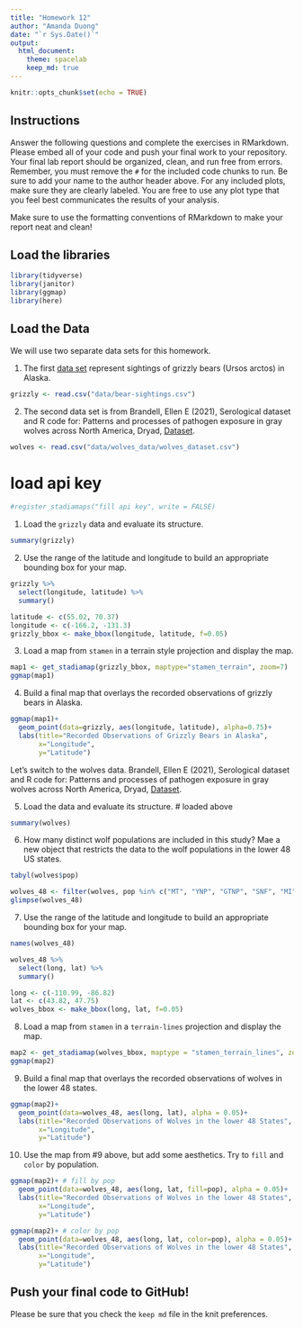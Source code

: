 ```yaml
---
title: "Homework 12"
author: "Amanda Duong"
date: "`r Sys.Date()`"
output:
  html_document: 
    theme: spacelab
    keep_md: true
---
```


```r
knitr::opts_chunk$set(echo = TRUE)
```

## Instructions
Answer the following questions and complete the exercises in RMarkdown. Please embed all of your code and push your final work to your repository. Your final lab report should be organized, clean, and run free from errors. Remember, you must remove the `#` for the included code chunks to run. Be sure to add your name to the author header above. For any included plots, make sure they are clearly labeled. You are free to use any plot type that you feel best communicates the results of your analysis.  

Make sure to use the formatting conventions of RMarkdown to make your report neat and clean!  

## Load the libraries  
```r
library(tidyverse)
library(janitor)
library(ggmap)
library(here)
``` 

## Load the Data
We will use two separate data sets for this homework.  

1. The first [data set](https://rcweb.dartmouth.edu/~f002d69/workshops/index_rspatial.html) represent sightings of grizzly bears (Ursos arctos) in Alaska.  
```r
grizzly <- read.csv("data/bear-sightings.csv")
```

2. The second data set is from Brandell, Ellen E (2021), Serological dataset and R code for: Patterns and processes of pathogen exposure in gray wolves across North America, Dryad, [Dataset](https://doi.org/10.5061/dryad.5hqbzkh51).  
```r
wolves <- read.csv("data/wolves_data/wolves_dataset.csv")
```

# load api key
```r
#register_stadiamaps("fill api key", write = FALSE)
```

1. Load the `grizzly` data and evaluate its structure.  
```r
summary(grizzly)
```

2. Use the range of the latitude and longitude to build an appropriate bounding box for your map. 
```r
grizzly %>%
  select(longitude, latitude) %>%
  summary()
```
```r
latitude <- c(55.02, 70.37)
longitude <- c(-166.2, -131.3)
grizzly_bbox <- make_bbox(longitude, latitude, f=0.05)
```

3. Load a map from `stamen` in a terrain style projection and display the map.  
```r
map1 <- get_stadiamap(grizzly_bbox, maptype="stamen_terrain", zoom=7)
ggmap(map1)
```

4. Build a final map that overlays the recorded observations of grizzly bears in Alaska.  
```r
ggmap(map1)+
  geom_point(data=grizzly, aes(longitude, latitude), alpha=0.75)+
  labs(title="Recorded Observations of Grizzly Bears in Alaska",
       x="Longitude",
       y="Latitude")
```

Let's switch to the wolves data. Brandell, Ellen E (2021), Serological dataset and R code for: Patterns and processes of pathogen exposure in gray wolves across North America, Dryad, [Dataset](https://doi.org/10.5061/dryad.5hqbzkh51).  

5. Load the data and evaluate its structure.  # loaded above
```r
summary(wolves)
```

6. How many distinct wolf populations are included in this study? Mae a new object that restricts the data to the wolf populations in the lower 48 US states.  
```r
tabyl(wolves$pop)
```
```r
wolves_48 <- filter(wolves, pop %in% c("MT", "YNP", "GTNP", "SNF", "MI"))
glimpse(wolves_48)
```

7. Use the range of the latitude and longitude to build an appropriate bounding box for your map. 
```r
names(wolves_48)
```
```r
wolves_48 %>%
  select(long, lat) %>%
  summary()
```
```r
long <- c(-110.99, -86.82)
lat <- c(43.82, 47.75)
wolves_bbox <- make_bbox(long, lat, f=0.05)
```

8.  Load a map from `stamen` in a `terrain-lines` projection and display the map.  
```r
map2 <- get_stadiamap(wolves_bbox, maptype = "stamen_terrain_lines", zoom=7)
ggmap(map2)
```

9. Build a final map that overlays the recorded observations of wolves in the lower 48 states.  
```r
ggmap(map2)+
  geom_point(data=wolves_48, aes(long, lat), alpha = 0.05)+
  labs(title="Recorded Observations of Wolves in the lower 48 States",
       x="Longitude",
       y="Latitude")
```

10. Use the map from #9 above, but add some aesthetics. Try to `fill` and `color` by population.  
```r
ggmap(map2)+ # fill by pop
  geom_point(data=wolves_48, aes(long, lat, fill=pop), alpha = 0.05)+
  labs(title="Recorded Observations of Wolves in the lower 48 States",
       x="Longitude",
       y="Latitude")
```

```r
ggmap(map2)+ # color by pop
  geom_point(data=wolves_48, aes(long, lat, color=pop), alpha = 0.05)+
  labs(title="Recorded Observations of Wolves in the lower 48 States",
       x="Longitude",
       y="Latitude")
```

## Push your final code to GitHub!
Please be sure that you check the `keep md` file in the knit preferences. 